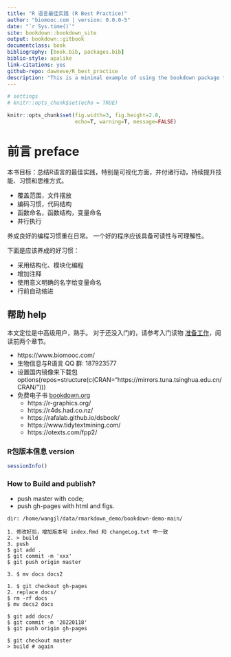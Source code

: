 ```yaml
--- 
title: "R 语言最佳实践 (R Best Practice)"
author: "biomooc.com | version: 0.0.0-5"
date: "`r Sys.time()`"
site: bookdown::bookdown_site
output: bookdown::gitbook
documentclass: book
bibliography: [book.bib, packages.bib]
biblio-style: apalike
link-citations: yes
github-repo: dawneve/R_best_practice
description: "This is a minimal example of using the bookdown package to write a book. The output format for this example is bookdown::gitbook."
---
```



```r
# settings
# knitr::opts_chunk$set(echo = TRUE)

knitr::opts_chunk$set(fig.width=3, fig.height=2.8, 
                      echo=T, warning=T, message=FALSE)
```


# 前言 preface

本书目标：总结R语言的最佳实践，特别是可视化方面，并付诸行动，持续提升技能、习惯和思维方式。

- 覆盖范围，文件摆放
- 编码习惯，代码结构
- 函数命名，函数结构，变量命名
- 并行执行



养成良好的编程习惯重在日常。
一个好的程序应该具备可读性与可理解性。

下面是应该养成的好习惯：

-	采用结构化、模块化编程
-	增加注释
-	使用意义明确的名字给变量命名
-	行前自动缩进



## 帮助 help

本文定位是中高级用户，熟手。
对于还没入门的，请参考入门读物 [准备工作](https://shixiangwang.github.io/geek-r-tutorial/prepare.html)，阅读前两个章节。



- https://www.biomooc.com/
- 生物信息与R语言 QQ 群: 187923577
- 设置国内镜像来下载包 options(repos=structure(c(CRAN="https://mirrors.tuna.tsinghua.edu.cn/CRAN/")))
- 免费电子书 [bookdown.org](https://bookdown.org/yihui/bookdown/usage.html)
  * https://r-graphics.org/
  * https://r4ds.had.co.nz/
  * https://rafalab.github.io/dsbook/
  * https://www.tidytextmining.com/
  * https://otexts.com/fpp2/



### R包版本信息 version
```r
sessionInfo()
```









### How to Build and publish?

- push master with code;
- push gh-pages with html and figs.


```
dir: /home/wangjl/data/rmarkdown_demo/bookdown-demo-main/

1. 修改好后，增加版本号 index.Rmd 和 changeLog.txt 中一致
2. > build
3. push
$ git add .
$ git commit -m 'xxx'
$ git push origin master

3. $ mv docs docs2
```


```
1. $ git checkout gh-pages
2. replace docs/
$ rm -rf docs
$ mv docs2 docs

$ git add docs/
$ git commit -m '20220118'
$ git push origin gh-pages

$ git checkout master
> build # again
```

